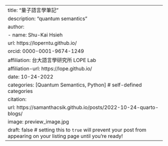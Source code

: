 ---
title: "量子語言學筆記"
description: "quantum semantics"
author:
  - name: Shu-Kai Hsieh
    url: https://loperntu.github.io/
    orcid: 0000-0001-9674-1249
    affiliation: 台大語言學研究所 LOPE Lab
    affiliation-url: https://lope.github.io/ 
date: 10-24-2022
categories: [Quantum Semantics, Python] # self-defined categories
citation: 
  url: https://samanthacsik.github.io/posts/2022-10-24-quarto-blogs/ 
image: preview_image.jpg
draft: false # setting this to `true` will prevent your post from appearing on your listing page until you're ready!
---